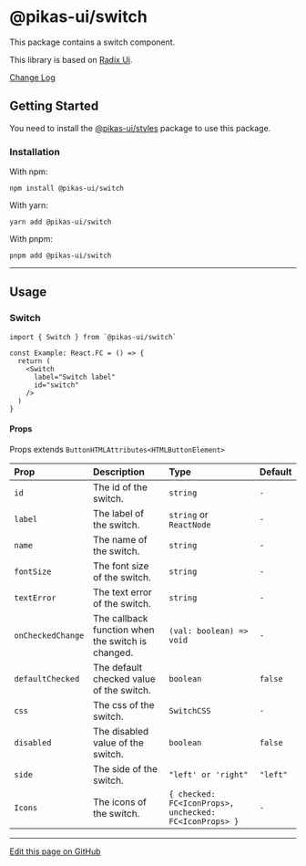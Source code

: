 

<NextSeo title="Switch" />

# @pikas-ui/switch

This package contains a switch component.

This library is based on [Radix Ui](https://www.radix-ui.com/).

<a href="https://github.com/Achaak/pikas/blob/main/packages/ui/switch/CHANGELOG.md">
  Change Log
</a>

## Getting Started

You need to install the <a href={stylesLink}>@pikas-ui/styles</a> package to use this package.

### Installation

With npm:

```
npm install @pikas-ui/switch
```

With yarn:

```
yarn add @pikas-ui/switch
```

With pnpm:

```
pnpm add @pikas-ui/switch
```

---

## Usage

### Switch

<SwitchExample />

```tsx
import { Switch } from `@pikas-ui/switch`

const Example: React.FC = () => {
  return (
    <Switch
      label="Switch label"
      id="switch"
    />
  )
}
```

#### Props

Props extends `ButtonHTMLAttributes<HTMLButtonElement>`

| Prop              | Description                                       | Type                                                   | Default  |
| :---------------- | :------------------------------------------------ | :----------------------------------------------------- | :------- |
| `id`              | The id of the switch.                             | `string`                                               | `-`      |
| `label`           | The label of the switch.                          | `string` or `ReactNode`                                | `-`      |
| `name`            | The name of the switch.                           | `string`                                               | `-`      |
| `fontSize`        | The font size of the switch.                      | `string`                                               | `-`      |
| `textError`       | The text error of the switch.                     | `string`                                               | `-`      |
| `onCheckedChange` | The callback function when the switch is changed. | `(val: boolean) => void`                               | `-`      |
| `defaultChecked`  | The default checked value of the switch.          | `boolean`                                              | `false`  |
| `css`             | The css of the switch.                            | `SwitchCSS`                                            | `-`      |
| `disabled`        | The disabled value of the switch.                 | `boolean`                                              | `false`  |
| `side`            | The side of the switch.                           | `"left' or 'right"`                                    | `"left"` |
| `Icons`           | The icons of the switch.                          | `{ checked: FC<IconProps>, unchecked: FC<IconProps> }` | `-`      |

---

[Edit this page on GitHub](https://github.com/Achaak/pikas/blob/main/apps/docs-ui/pages/components/switch.mdx)
